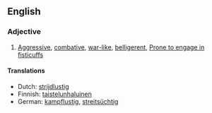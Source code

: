 ==English==
===Adjective===
#[[aggressive|Aggressive]], [[combative]], [[war-like]], [[belligerent]], [[Prone to engage in fisticuffs]]

====Translations====
{{top}}
*Dutch: [[strijdlustig]]
*Finnish: [[taistelunhaluinen]]
*German: [[kampflustig]], [[streitsüchtig]]
{{mid}}
{{bottom}}